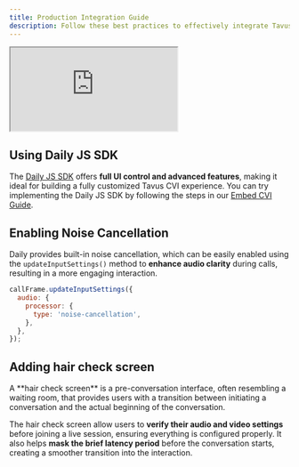 ```yaml
---
title: Production Integration Guide
description: Follow these best practices to effectively integrate Tavus into your production environment.
---
```


<Frame>
<iframe 
  src="https://irfanpena.github.io/tavus-conversation-example/" 
  allow="microphone; camera"
  allowfullscreen
  width={700}
  height={600}
>
</iframe>
</Frame>

## Using Daily JS SDK

The [Daily JS SDK](https://docs.daily.co/guides/products/prebuilt/customizing-daily-prebuilt) offers **full UI control and advanced features**, making it ideal for building a fully customized Tavus CVI experience. You can try implementing the Daily JS SDK by following the steps in our [Embed CVI Guide](/sections/integrations/embedding-cvi#daily-js-sdk).

## Enabling Noise Cancellation

Daily provides built-in noise cancellation, which can be easily enabled using the `updateInputSettings()` method to **enhance audio clarity** during calls, resulting in a more engaging interaction. 

```js
callFrame.updateInputSettings({
  audio: {
    processor: {
      type: 'noise-cancellation',
    },
  },
});
```

## Adding hair check screen

<Tip>
A **hair check screen** is a pre-conversation interface, often resembling a waiting room, that provides users with a transition between initiating a conversation and the actual beginning of the conversation.
</Tip>

The hair check screen allow users to **verify their audio and video settings** before joining a live session, ensuring everything is configured properly. It also helps **mask the brief latency period** before the conversation starts, creating a smoother transition into the interaction.

